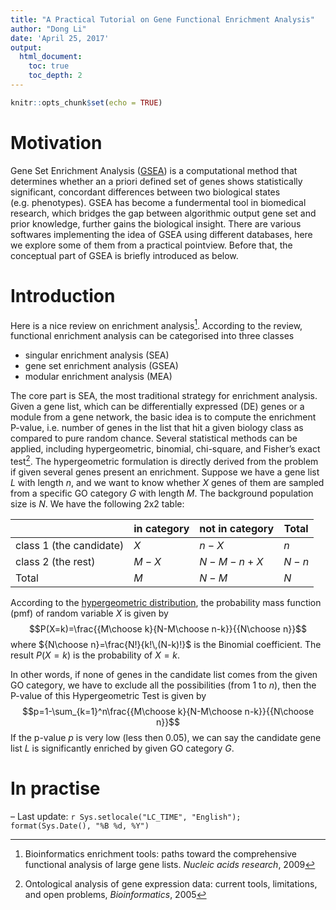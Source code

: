```yaml
---
title: "A Practical Tutorial on Gene Functional Enrichment Analysis"
author: "Dong Li"
date: 'April 25, 2017'
output:
  html_document:
    toc: true
    toc_depth: 2
---
```


```r
knitr::opts_chunk$set(echo = TRUE)
```

# Motivation

Gene Set Enrichment Analysis ([GSEA](http://software.broadinstitute.org/gsea/index.jsp)) is a computational method that determines whether an a priori defined set of genes shows statistically significant, concordant differences between two biological states (e.g. phenotypes). GSEA has become a fundermental tool in biomedical research, which bridges the gap between algorithmic output gene set and prior knowledge, further gains the biological insight. There are various softwares implementing the idea of GSEA using different databases, here we explore some of them from a practical pointview. Before that, the conceptual part of GSEA is briefly introduced as below.

# Introduction
Here is a nice review on enrichment analysis^[Bioinformatics enrichment tools: paths toward the comprehensive functional analysis of large gene lists. *Nucleic acids research*, 2009]. According to the review, functional enrichment analysis can be categorised into three classes

 - singular enrichment analysis (SEA)
 - gene set enrichment analysis (GSEA)
 - modular enrichment analysis (MEA)

The core part is SEA, the most traditional strategy for enrichment analysis. Given a gene list, which can be differentially expressed (DE) genes or a module from a gene network, the basic idea is to compute the enrichment P-value, i.e. number of genes in the list that hit a given biology class as compared to pure random chance. Several statistical methods can be applied, including hypergeometric, binomial, chi-square, and Fisher's exact test^[Ontological analysis of gene expression data: current tools, limitations, and open problems, *Bioinformatics*, 2005]. The hypergeometric formulation is directly derived from the problem if given several genes present an enrichment. Suppose we have a gene list $L$ with length $n$, and we want to know whether $X$ genes of them are sampled from a specific GO category $G$ with length $M$. The background population size is $N$. We have the following 2x2 table:

|     | in category  | not in category | Total   |
|-----+--------------+-----------------+---------|
| class 1 (the candidate)  | $X$   | $n-X$      | $n$ |
| class 2 (the rest) | $M-X$ | $N-M-n+X$  | $N-n$ |
| Total    | $M$   | $N-M$      | $N$ |

According to the [hypergeometric distribution](https://en.wikipedia.org/wiki/Hypergeometric_distribution), the probability mass function (pmf) of random variable $X$ is given by
$$P(X=k)=\frac{{M\choose k}{N-M\choose n-k}}{{N\choose n}}$$
where ${N\choose n}=\frac{N!}{k!\,(N-k)!}$ is the Binomial coefficient. The result $P(X=k)$ is the probability of $X=k$.

In other words, if none of genes in the candidate list comes from the given GO category, we have to exclude all the possibilities (from 1 to $n$), then the P-value of this Hypergeometric Test is given by
$$p=1-\sum_{k=1}^n\frac{{M\choose k}{N-M\choose n-k}}{{N\choose n}}$$
If the p-value $p$ is very low (less then 0.05), we can say the candidate gene list $L$ is significantly enriched by given GO category $G$.

# In practise

--
Last update: `r Sys.setlocale("LC_TIME", "English"); format(Sys.Date(), "%B %d, %Y")`